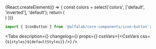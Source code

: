 


<Meta
    title='Компоненты/IconButton'
    component={IconButton}
/>


<!-- Canvas -->

<Story name='IconButton'>
    {React.createElement(() => {
        const colors = select('colors', ['default', 'inverted'], 'default');
        return (
            <div style={{
                backgroundColor: colors === 'inverted' ? 'var(--color-light-bg-primary-inverted)' : 'transparent',
                padding: '8px',
                position: 'absolute',
                top: 0,
                left: 0,
                right: 0,
                bottom: 0,
            }}>
                <IconButton
                    size={select('size', ['xxs', 'xs', 's'], 's')}
                    view={select('view', ['primary', 'secondary', 'tertiary', 'negative', 'transparent'], 'primary')}
                    icon={StarMIcon}
                    colors={colors}
                    disabled={boolean('disabled', false)}
                    loading={boolean('loading', false)}
                />
            </div>
        )
    })}
</Story>


<!-- Docs -->

<ComponentHeader
    name='IconButton'
    version={version}
    package='@alfalab/core-components/icon-button'
    stage={2}
/>

```jsx
import { IconButton } from '@alfalab/core-components/icon-button';
```


<Tabs
    description={<Description />}
    changelog={<Changelog />}
    props={<Props of={IconButton} />}
    cssVars={<CssVars css={`${styles}${defaultStyles}`} />}
/>
